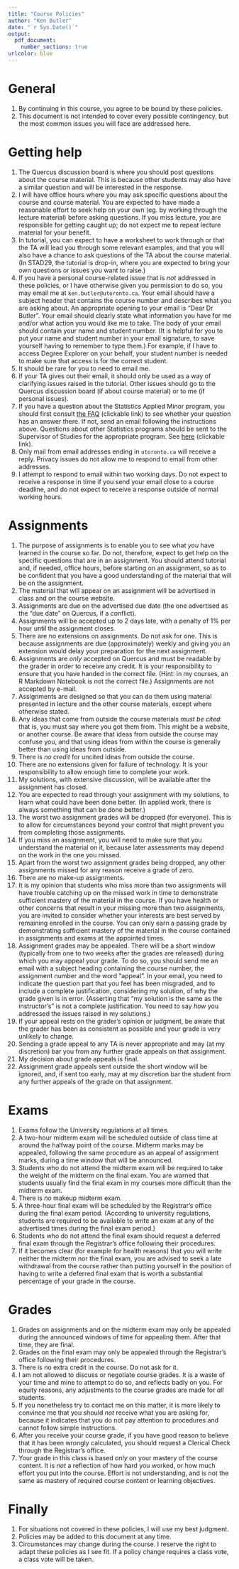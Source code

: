```yaml
---
title: "Course Policies"
author: "Ken Butler"
date: "`r Sys.Date()`"
output: 
  pdf_document:
    number_sections: true
urlcolor: blue
---
```


# General

1. By continuing in this course, you agree to be bound by these policies.
1. This document is not intended to cover every possible contingency, but the most common issues you will face are addressed here.

# Getting help

1. The Quercus discussion board is where you should post questions about the course material. This is because other students may also have a similar question and will be interested in the response.
1. I will have office hours where you may ask specific questions about the course and course material. You are expected to have made a reasonable effort to seek help on your own (eg. by working through the lecture material) before asking questions. If you miss lecture, *you* are responsible for getting caught up; do not expect me to repeat lecture material for your benefit.
1. In tutorial, you can expect to have a worksheet to work through or that the TA will lead you through some relevant examples, and that you will also have a chance to ask questions of the TA about the course material. (In STAD29, the tutorial is drop-in, where you are expected to bring your own questions or issues you want to raise.)
1. If you have a personal course-related issue that is *not* addressed in these policies, or I have otherwise given you permission to do so, you may email me at `ken.butler@utoronto.ca`. Your email should have a subject header that contains the course number and describes what you are asking about. An appropriate opening to your email is "Dear Dr Butler". Your email should clearly state what information you have for me and/or what action you would like me to take. The body of your email should contain your name and student number.  (It is helpful for you to put your name and student number in your email signature, to save yourself having to remember to type them.) For example, if I have to access Degree Explorer on your behalf, your student number is needed to make sure that access is for the correct student. 
1. It should be rare for you to need to email me.
1. If your TA gives out their email, it should only be used as a way of clarifying issues raised in the tutorial. Other issues should go to the Quercus discussion board (if about course material) or to me (if personal issues).
1. If you have a question about the Statistics Applied Minor program, you should first consult [the FAQ](https://ritsokiguess.site/home/faq.html) (clickable link) to see whether your question has an answer there. If not, send an email following the instructions above. Questions about other Statistics programs should be sent to the Supervisor of Studies for the appropriate program. See [here](https://www.utsc.utoronto.ca/cms/statistics) (clickable link).
1. Only mail from email addresses ending in `utoronto.ca` will receive a reply. Privacy issues do not allow me to respond to email from other addresses.
1. I attempt to respond to email within two working days. Do not expect to receive a response in time if you send your email close to a course deadline, and do not expect to receive a response outside of normal working hours. 

# Assignments

1. The purpose of assignments is to enable you to see what *you* have learned in the course so far. Do not, therefore, expect to get help on the specific questions that are in an assignment. You should attend tutorial and, if needed, office hours, before starting on an assignment, so as to be confident that you have a good understanding of the material that will be on the assignment.
1. The material that will appear on an assignment will be advertised in class and on the course website.
1. Assignments are due on the advertised due date (the one advertised as the "due date" on Quercus, if a conflict).
1. Assignments will be accepted up to 2 days late, with a penalty of 1% per hour until the assignment closes.
1. There are no extensions on assignments. Do not ask for one. This is because assignments are due (approximately) weekly and giving you an extension would delay your preparation for the next assignment.
1. Assignments are *only* accepted on Quercus and must be readable by the grader in order to receive any credit. It is your responsibility to ensure that you have handed in the correct file. (Hint: in my courses, an R Markdown Notebook is not the correct file.) Assignments are not accepted by e-mail.
1. Assignments are designed so that you can do them using material presented in lecture and the other course materials, except where otherwise stated. 
1. Any ideas that come from outside the course materials *must be cited*: that is, you must say where you got them from. This might be a website, or another course. Be aware that ideas from outside the course may confuse you, and that using ideas from within the course is generally better than using ideas from outside.
1. There is *no credit* for uncited ideas from outside the course.
1. There are no extensions given for failure of technology. It is your responsibility to allow enough time to complete your work.
1. My solutions, with extensive discussion, will be available after the assignment has closed.
1. You are expected to read through your assignment with my solutions, to learn what could have been done better. (In applied work, there is always something that can be done better.)
1. The worst two assignment grades will be dropped (for everyone). This is to allow for circumstances beyond your control that might prevent you from completing those assignments.
1. If you miss an assignment, you will need to make sure that you understand the material on it, because later assessments may depend on the work in the one you missed.
1. Apart from the worst two assignment grades being dropped, any other assignments missed for any reason receive a grade of zero. 
1. There are no make-up assignments.
1. It is my opinion that students who miss more than two assignments will have trouble catching up on the missed work in time to demonstrate sufficient mastery of the material in the course. If you have health or other concerns that result in your missing more than two assignments, you are invited to consider whether your interests are best served by remaining enrolled in the course. You can only earn a passing grade by demonstrating sufficient mastery of the material in the course contained in assignments and exams at the appointed times.
1. Assignment grades may be appealed. There will be a short window (typically from one to two weeks after the grades are released) during which you may appeal your grade. To do so, you should send me an email with a subject heading containing the course number, the assignment number and the word "appeal". In your email, you need to indicate the question part that you feel has been misgraded, and to include a complete justification, considering my solution, of why the grade given is in error. (Asserting that "my solution is the same as the instructor's" is not a complete justification. You need to say *how* you addressed the issues raised in my solutions.) 
1. If your appeal rests on the grader's opinion or judgment, be aware that the grader has been as consistent as possible and your grade is very unlikely to change.
1. Sending a grade appeal to any TA is never appropriate and may (at my discretion) bar you from any further grade appeals on that assignment.
1. My decision about grade appeals is final.
1. Assignment grade appeals sent outside the short window will be ignored, and, if sent too early, may at my discretion bar the student from any further appeals of the grade on that assignment.

# Exams

1. Exams follow the University regulations at all times.
1. A two-hour midterm exam will be scheduled outside of class time at around the halfway point of the course. Midterm marks may be appealed, following the same procedure as an appeal of assignment marks, during a time window that will be announced.
1. Students who do not attend the midterm exam will be required to take the weight of the midterm on the final exam. You are warned that students usually find the final exam in my courses more difficult than the midterm exam.
1. There is *no* makeup midterm exam.
1. A three-hour final exam will be scheduled by the Registrar's office during the final exam period. (According to university regulations, students are required to be available to write an exam at any of the advertised times during the final exam period.)
1. Students who do not attend the final exam should request a deferred final exam through the Registrar's office following their procedures.
1. If it becomes clear (for example for health reasons) that you will write neither the midterm nor the final exam, you are advised to seek a late withdrawal from the course rather than putting yourself in the position of having to write a deferred final exam that is worth a substantial percentage of your grade in the course.

# Grades

1. Grades on assignments and on the midterm exam may only be appealed during the announced windows of time for appealing them. After that time, they are final.
1. Grades on the final exam may only be appealed through the Registrar's office following their procedures. 
1. There is no extra credit in the course. Do not ask for it.
1. I am not allowed to discuss or negotiate course grades. It is a waste of your time and mine to attempt to do so, and reflects badly on you. For equity reasons, any adjustments to the course grades are made for *all* students.
1. If you nonetheless try to contact me on this matter, it is more likely to convince me that you should *not* receive what you are asking for, because it indicates that you do not pay attention to procedures and cannot follow simple instructions.
1. After you receive your course grade, if you have good reason to believe that it has been wrongly calculated, you should request a Clerical Check through the Registrar's office.
1. Your grade in this class is based *only* on your mastery of the course content. It is *not* a reflection of how hard you worked, or how much effort you put into the course. Effort is not understanding, and is not the same as mastery of required course content or learning objectives.

# Finally

1. For situations not covered in these policies, I will use my best judgment.
1. Policies may be added to this document at any time.
1. Circumstances may change during the course. I reserve the right to adapt these policies as I see fit. If a policy change requires a class vote, a class vote will be taken.
